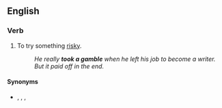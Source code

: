 ==English==

===Verb===
{{head|en|verb}}

# {{lb|en|idiomatic}} To try something [[risky]].
#: ''He really '''took a gamble''' when he left his job to become a writer. But it paid off in the end.''

====Synonyms====
* {{l|en|roll the dice}}, {{l|en|take a chance}}, {{l|en|take a flyer}}, {{l|en|take a risk}}